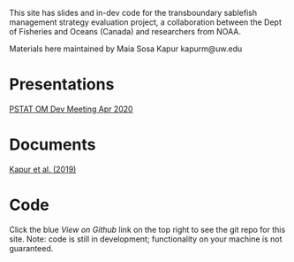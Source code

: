 This site has slides and in-dev code for the transboundary sablefish management strategy evaluation project, a collaboration between the Dept of Fisheries and Oceans (Canada) and researchers from NOAA.

Materials here maintained by Maia Sosa Kapur kapurm@uw.edu


# Presentations

[PSTAT OM Dev Meeting Apr 2020](/sab-mse/_presentations/Kapur_OM_PSTAT-Apr2020.html)

# Documents
[Kapur et al. (2019)]("https://drive.google.com/open?id=1wHTYN1SiO5DMdUDDIKLY70evRyN7AR_B")

# Code
Click the blue *View on Github* link on the top right to see the git repo for this site. Note: code is still in development; functionality on your machine is not guaranteed.
